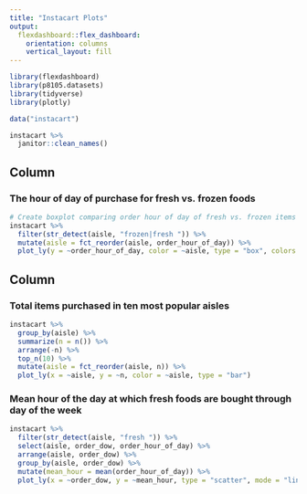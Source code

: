 ```yaml
---
title: "Instacart Plots"
output: 
  flexdashboard::flex_dashboard:
    orientation: columns
    vertical_layout: fill
---
```


```r
library(flexdashboard)
library(p8105.datasets)
library(tidyverse)
library(plotly)

data("instacart")

instacart %>% 
  janitor::clean_names()

```

Column {data-width=550}
-----------------------------------------------------------------------

### The hour of day of purchase for fresh vs. frozen foods

```r
# Create boxplot comparing order hour of day of fresh vs. frozen items
instacart %>% 
  filter(str_detect(aisle, "frozen|fresh ")) %>% 
  mutate(aisle = fct_reorder(aisle, order_hour_of_day)) %>% 
  plot_ly(y = ~order_hour_of_day, color = ~aisle, type = "box", colors = "Set2") 
```

Column {data-width=450}
-----------------------------------------------------------------------

### Total items purchased in ten most popular aisles 

```r
instacart %>%
  group_by(aisle) %>%
  summarize(n = n()) %>%
  arrange(-n) %>% 
  top_n(10) %>% 
  mutate(aisle = fct_reorder(aisle, n)) %>% 
  plot_ly(x = ~aisle, y = ~n, color = ~aisle, type = "bar")
```

### Mean hour of the day at which fresh foods are bought through day of the week 

```r
instacart %>% 
  filter(str_detect(aisle, "fresh ")) %>% 
  select(aisle, order_dow, order_hour_of_day) %>% 
  arrange(aisle, order_dow) %>% 
  group_by(aisle, order_dow) %>% 
  mutate(mean_hour = mean(order_hour_of_day)) %>% 
  plot_ly(x = ~order_dow, y = ~mean_hour, type = "scatter", mode = "line", color = ~aisle)
```

